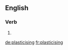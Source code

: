 ==English==

===Verb===
{{head|en|present participle}}

# {{present participle of|plasticise|lang=en}}

[[de:plasticising]]
[[fr:plasticising]]